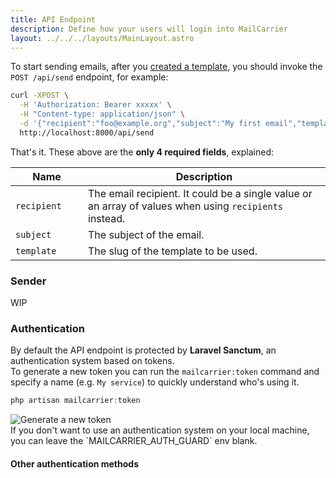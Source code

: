 ```yaml
---
title: API Endpoint
description: Define how your users will login into MailCarrier
layout: ../../../layouts/MainLayout.astro
---
```


To start sending emails, after you [created a template](/docs/sending-mails/creating-templates), you should invoke the `POST /api/send` endpoint, for example:

```bash
curl -XPOST \
  -H 'Authorization: Bearer xxxxx' \
  -H "Content-type: application/json" \
  -d '{"recipient":"foo@example.org","subject":"My first email","template":"welcome"}' \
  http://localhost:8000/api/send
```

That's it. These above are the **only 4 required fields**, explained:

<table>
  <thead>
    <tr>
      <th>Name</th>
      <th>Description</th>
    </tr>
  </thead>
  <tbody>
    <tr>
      <td width="100px"><code>recipient</code></td>
      <td>The email recipient. It could be a single value or an array of values when using <code>recipients</code> instead.</td>
    </tr>
    <tr>
      <td><code>subject</code></td>
      <td>The subject of the email.</td>
    </tr>
    <tr>
      <td><code>template</code></td>
      <td>The slug of the template to be used.</td>
    </tr>
  </tbody>
</table>

### Sender

WIP

### Authentication

By default the API endpoint is protected by **Laravel Sanctum**, an authentication system based on tokens.  
To generate a new token you can run the `mailcarrier:token` command and specify a name (e.g. `My service`) to quickly understand who's using it. 

```js
php artisan mailcarrier:token
```

<img src="/images/generate-new-token.png" alt="Generate a new token" class="rounded-lg shadow-md dark:border dark:border-slate-500 dark:border-opacity-40" />

<Aside type="tip" title="Local authentication">
  If you don't want to use an authentication system on your local machine, you can leave the `MAILCARRIER_AUTH_GUARD` env blank.
</Aside>

#### Other authentication methods

